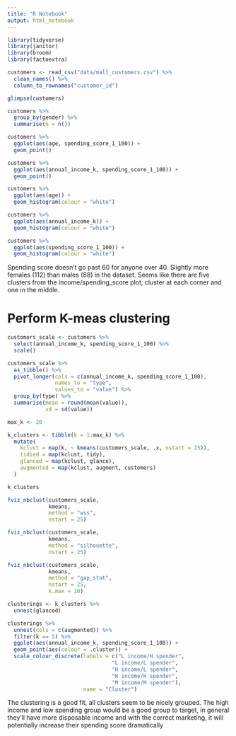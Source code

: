 ```yaml
---
title: "R Notebook"
output: html_notebook
---
```


```r
library(tidyverse)
library(janitor)
library(broom)
library(factoextra)
```

```r
customers <- read_csv("data/mall_customers.csv") %>%
  clean_names() %>%
  column_to_rownames("customer_id")
```

```r
glimpse(customers)
```

```r
customers %>%
  group_by(gender) %>%
  summarise(n = n())
```
```r
customers %>%
  ggplot(aes(age, spending_score_1_100)) +
  geom_point()
```

```r
customers %>%
  ggplot(aes(annual_income_k, spending_score_1_100)) +
  geom_point()
```

```r
customers %>%
  ggplot(aes(age)) +
  geom_histogram(colour = "white")
```

```r
customers %>%
  ggplot(aes(annual_income_k)) +
  geom_histogram(colour = "white")
```
```r
customers %>%
  ggplot(aes(spending_score_1_100)) +
  geom_histogram(colour = "white")
```


Spending score doesn't go past 60 for anyone over 40. Slightly more females (112) than males (88) in the dataset. Seems like there are five clusters from the income/spending_score plot, cluster at each corner and one in the middle.

# Perform K-meas clustering

```r
customers_scale <- customers %>%
  select(annual_income_k, spending_score_1_100) %>%
  scale()
```

```r
customers_scale %>%
  as_tibble() %>%
  pivot_longer(cols = c(annual_income_k, spending_score_1_100),
               names_to = "type", 
               values_to = "value") %>% 
  group_by(type) %>%
  summarise(mean = round(mean(value)), 
            sd = sd(value))
```

```r
max_k <- 20

k_clusters <- tibble(k = 1:max_k) %>%
  mutate(
    kclust = map(k, ~ kmeans(customers_scale, .x, nstart = 25)),
    tidied = map(kclust, tidy),
    glanced = map(kclust, glance),
    augmented = map(kclust, augment, customers)
  )

k_clusters
```

```r
fviz_nbclust(customers_scale,
             kmeans,
             method = "wss",
             nstart = 25)
```

```r
fviz_nbclust(customers_scale,
             kmeans,
             method = "silhouette",
             nstart = 25)
```

```r
fviz_nbclust(customers_scale,
             kmeans,
             method = "gap_stat",
             nstart = 25,
             k.max = 10)
```

```r
clusterings <- k_clusters %>%
  unnest(glanced)
```

```r
clusterings %>%
  unnest(cols = c(augmented)) %>%
  filter(k == 5) %>%
  ggplot(aes(annual_income_k, spending_score_1_100)) +
  geom_point(aes(colour = .cluster)) +
  scale_colour_discrete(labels = c("L income/H spender",
                                 "L income/L spender",
                                 "H income/L spender",
                                 "H income/H spender",
                                 "M income/M spender"),
                        name = "Cluster")
```
The clustering is a good fit, all clusters seem to be nicely grouped.
The high income and low spending group would be a good group to target, in general they'll have more disposable income and with the correct marketing, it will potentially increase their spending score dramatically
